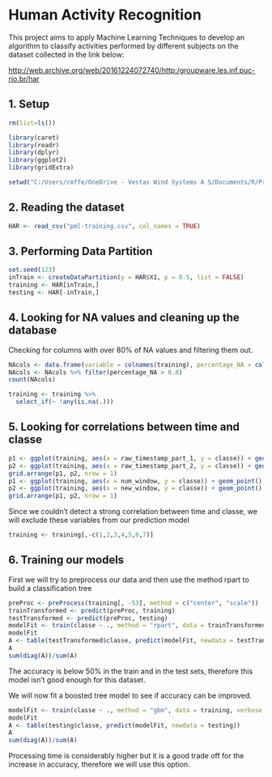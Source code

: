 # Human Activity Recognition

This project aims to apply Machine Learning Techniques to develop an algorithm to classify activities performed by different subjects on the dataset collected in the link below:

<a href=http://web.archive.org/web/20161224072740/http:/groupware.les.inf.puc-rio.br/har>http://web.archive.org/web/20161224072740/http:/groupware.les.inf.puc-rio.br/har</a>

## 1. Setup
```{r setup, echo=TRUE, message=FALSE}
rm(list=ls())

library(caret)
library(readr)
library(dplyr)
library(ggplot2)
library(gridExtra)

setwd("C:/Users/cmffe/OneDrive - Vestas Wind Systems A S/Documents/R/Practical Machine Learning - Coursera/Assignment")


```


## 2. Reading the dataset
```{r read, echo=TRUE, message=FALSE}
HAR <- read_csv("pml-training.csv", col_names = TRUE)
```


## 3. Performing Data Partition
```{r data_partition, echo=TRUE}
set.seed(123)
inTrain <- createDataPartition(y = HAR$X1, p = 0.5, list = FALSE)
training <- HAR[inTrain,]
testing <- HAR[-inTrain,]
```



## 4. Looking for NA values and cleaning up the database

Checking for columns with over 80% of NA values and filtering them out.
```{r NAs, echo=TRUE}
NAcols <- data.frame(variable = colnames(training), percentage_NA = colSums(is.na(training))/nrow(training))
NAcols <- NAcols %>% filter(percentage_NA > 0.8)
count(NAcols)

training <- training %>%
  select_if(~ !any(is.na(.)))
```


## 5. Looking for correlations between time and classe
```{r time1, echo=TRUE}
p1 <- ggplot(training, aes(x = raw_timestamp_part_1, y = classe)) + geom_point() + ggtitle("Timestamp vs Classe")
p2 <- ggplot(training, aes(x = raw_timestamp_part_2, y = classe)) + geom_point() + ggtitle("Timestamp vs Classe")
grid.arrange(p1, p2, nrow = 1)
p1 <- ggplot(training, aes(x = num_window, y = classe)) + geom_point() + ggtitle("Window vs Classe")
p2 <- ggplot(training, aes(x = new_window, y = classe)) + geom_point() + ggtitle("Window vs Classe")
grid.arrange(p1, p2, nrow = 1)
```

Since we couldn't detect a strong correlation between time and classe, we will exclude these variables from our prediction model
```{r time2, echo=TRUE}
training <- training[,-c(1,2,3,4,5,6,7)]
```


## 6. Training our models

First we will try to preprocess our data and then use the method rpart to build a classification tree
```{r rpart, echo=TRUE}
preProc <- preProcess(training[, -53], method = c("center", "scale"))
trainTransformed <- predict(preProc, training)
testTransformed <- predict(preProc, testing)
modelFit <- train(classe ~ ., method = "rpart", data = trainTransformed)
modelFit
A <- table(testTransformed$classe, predict(modelFit, newdata = testTransformed))
A
sum(diag(A))/sum(A)
```


The accuracy is below 50% in the train and in the test sets, therefore this model isn't good enough for this dataset.

We will now fit a boosted tree model to see if accuracy can be improved.
```{r gbm, echo=TRUE}
modelFit <- train(classe ~ ., method = "gbm", data = training, verbose = FALSE)
modelFit
A <- table(testing$classe, predict(modelFit, newdata = testing))
A
sum(diag(A))/sum(A)
```

Processing time is considerably higher but it is a good trade off for the increase in accuracy, therefore we will use this option.
